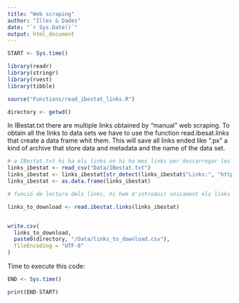```yaml
---
title: "Web scraping"
author: "Illes & Dades"
date: "`r Sys.Date()`"
output: html_document
---
```


```r
START <- Sys.time()
```

```r
library(readr)
library(stringr)
library(rvest)
library(tibble)

source("Functions/read_ibestat_links.R")

directory <- getwd()
```

In IBestat.txt there are multiple links obtained by "manual" web scraping. To obtain all the links to data sets we have to use the function read.ibesat.links that create a data frame whit them. This will save all links ended like ".px" a kind of archive that store data and metadata and the name of the data set. 

```r

# a IBestat.txt hi ha els links on hi ha mes links per descarregar les bbdd.
links_ibestat <- read_csv("Data/IBestat.txt")
links_ibestat <- links_ibestat[str_detect(links_ibestat$"Links:", "https"), ]
links_ibestat <- as.data.frame(links_ibestat)

# funció de lectura dels links, hi hem d'introduir unicament els links en format df

links_to_download <- read.ibestat.links(links_ibestat)


write.csv(
  links_to_download,
  paste0(directory, "/Data/links_to_download.csv"),
  fileEncoding = "UTF-8"
)
```

Time to execute this code:

```r
END <- Sys.time()
```


```r
print(END-START)
```


